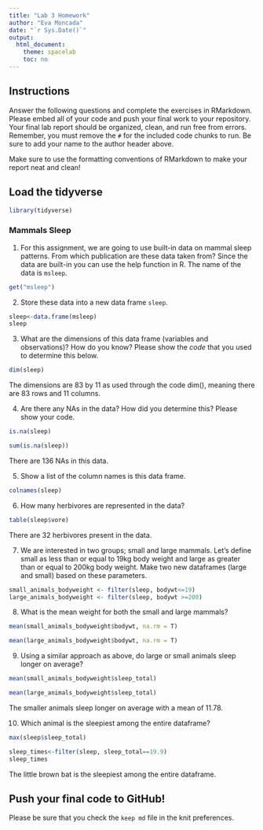```yaml
---
title: "Lab 3 Homework"
author: "Eva Moncada"
date: "`r Sys.Date()`"
output:
  html_document:
    theme: spacelab
    toc: no
---
```


## Instructions
Answer the following questions and complete the exercises in RMarkdown. Please embed all of your code and push your final work to your repository. Your final lab report should be organized, clean, and run free from errors. Remember, you must remove the `#` for the included code chunks to run. Be sure to add your name to the author header above.  

Make sure to use the formatting conventions of RMarkdown to make your report neat and clean!  

## Load the tidyverse
```r
library(tidyverse)
```

### Mammals Sleep  
1. For this assignment, we are going to use built-in data on mammal sleep patterns. From which publication are these data taken from? Since the data are built-in you can use the help function in R. The name of the data is `msleep`.  
```r
get("msleep")

```

2. Store these data into a new data frame `sleep`.  
```r
sleep<-data.frame(msleep)
sleep
```

3. What are the dimensions of this data frame (variables and observations)? How do you know? Please show the *code* that you used to determine this below.  
```r
dim(sleep)
```

The dimensions are 83 by 11 as used through the code dim(), meaning there are 83 rows and 11 columns.

4. Are there any NAs in the data? How did you determine this? Please show your code.  
```r
is.na(sleep)
```

```r
sum(is.na(sleep))
```

There are 136 NAs in this data. 

5. Show a list of the column names is this data frame.
```r
colnames(sleep)
```

6. How many herbivores are represented in the data?  
```r
table(sleep$vore)
```

There are 32 herbivores present in the data. 

7. We are interested in two groups; small and large mammals. Let's define small as less than or equal to 19kg body weight and large as greater than or equal to 200kg body weight. Make two new dataframes (large and small) based on these parameters.
```r
small_animals_bodyweight <- filter(sleep, bodywt<=19)
large_animals_bodyweight <- filter(sleep, bodywt >=200)
```
 
8. What is the mean weight for both the small and large mammals?
```r
mean(small_animals_bodyweight$bodywt, na.rm = T)
```

```r
mean(large_animals_bodyweight$bodywt, na.rm = T)
```

9. Using a similar approach as above, do large or small animals sleep longer on average?  

```r
mean(small_animals_bodyweight$sleep_total)
```

```r
mean(large_animals_bodyweight$sleep_total)
```
 
 The smaller animals sleep longer on average with a mean of 11.78. 
 
10. Which animal is the sleepiest among the entire dataframe?
```r
max(sleep$sleep_total)
```
```r
sleep_times<-filter(sleep, sleep_total==19.9)
sleep_times
```
The little brown bat is the sleepiest among the entire dataframe.

## Push your final code to GitHub!
Please be sure that you check the `keep md` file in the knit preferences.   